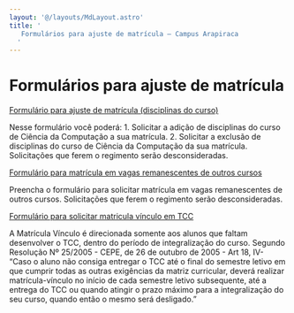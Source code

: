 ```yaml
---
layout: '@/layouts/MdLayout.astro'
title: '
   Formulários para ajuste de matrícula — Campus Arapiraca
  '
---
```






Formulários para ajuste de matrícula
====================================














<a href="https://docs.google.com/forms/d/e/1FAIpQLSfKpDRNfrGGm-6baSqqQKvMSQDsCZ0NUQ1Khrz_6yplohqi-Q/closedform">
 Formulário para ajuste de matrícula (disciplinas do curso)
</a>



 Nesse formulário você poderá: 1\. Solicitar a adição de disciplinas do curso de Ciência da Computação a sua matrícula. 2\. Solicitar a exclusão de disciplinas do curso de Ciência da Computação da sua matrícula. Solicitações que ferem o regimento serão desconsideradas.
 





<a href="https://docs.google.com/forms/d/e/1FAIpQLSdFSLsHl6Fq403WrX9-uKGRq4UFhcnA0hQVhknYvXeYYAuaDw/closedform">
 Formulário para matrícula em vagas remanescentes de outros cursos
</a>



 Preencha o formulário para solicitar matrícula em vagas remanescentes de outros cursos. Solicitações que ferem o regimento serão desconsideradas.
 





<a href="https://accounts.google.com/v3/signin/identifier?continue=https%3A%2F%2Fdocs.google.com%2Fforms%2Fd%2Fe%2F1FAIpQLSdzM2W2RFfhM5h-KOXGQ2He9PCfPgmQaTK82mu9fiitfv1y4A%2Fviewform%3Fusp%3Dsend_form&amp;followup=https%3A%2F%2Fdocs.google.com%2Fforms%2Fd%2Fe%2F1FAIpQLSdzM2W2RFfhM5h-KOXGQ2He9PCfPgmQaTK82mu9fiitfv1y4A%2Fviewform%3Fusp%3Dsend_form&amp;ifkv=AdF4I76L6chCU_6mFCJoKbuShsa5Rz1dLUTPMbQkqByTcq0lYnBLONRc0_BrqSH5CaWvNfWlt_XV5g&amp;ltmpl=forms&amp;osid=1&amp;passive=1209600&amp;service=wise&amp;flowName=WebLiteSignIn&amp;flowEntry=ServiceLogin&amp;dsh=S1628515282%3A1722909930282977">
 Formulário para solicitar matricula vínculo em TCC
</a>



 A Matrícula Vínculo é direcionada somente aos alunos que faltam desenvolver o TCC, dentro do período de integralização do curso. Segundo Resolução Nº 25/2005 \- CEPE, de 26 de outubro de 2005 \- Art 18, IV\- “Caso o aluno não consiga entregar o TCC até o final do semestre letivo em que cumprir todas as outras exigências da matriz curricular, deverá realizar matrícula\-vínculo no início de cada semestre letivo subsequente, até a entrega do TCC ou quando atingir o prazo máximo para a integralização do seu curso, quando então o mesmo será desligado.”
 













